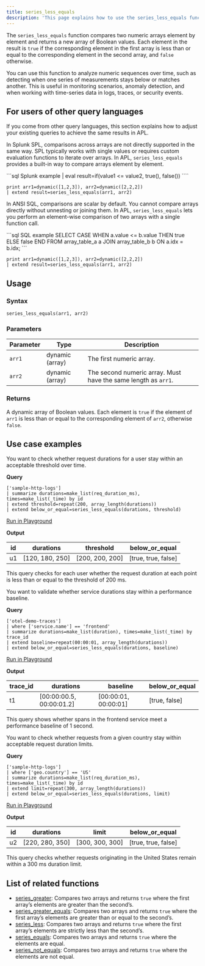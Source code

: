```yaml
---
title: series_less_equals
description: 'This page explains how to use the series_less_equals function in APL.'
---
```


The `series_less_equals` function compares two numeric arrays element by element and returns a new array of Boolean values. Each element in the result is `true` if the corresponding element in the first array is less than or equal to the corresponding element in the second array, and `false` otherwise.  

You can use this function to analyze numeric sequences over time, such as detecting when one series of measurements stays below or matches another. This is useful in monitoring scenarios, anomaly detection, and when working with time-series data in logs, traces, or security events.

## For users of other query languages

If you come from other query languages, this section explains how to adjust your existing queries to achieve the same results in APL.

<AccordionGroup>
<Accordion title="Splunk SPL users">

In Splunk SPL, comparisons across arrays are not directly supported in the same way. SPL typically works with single values or requires custom evaluation functions to iterate over arrays. In APL, `series_less_equals` provides a built-in way to compare arrays element by element.

<CodeGroup>
```sql Splunk example
| eval result=if(value1 <= value2, true(), false())
````

```kusto APL equivalent
print arr1=dynamic([1,2,3]), arr2=dynamic([2,2,2])
| extend result=series_less_equals(arr1, arr2)
```

</CodeGroup>

</Accordion>
<Accordion title="ANSI SQL users">

In ANSI SQL, comparisons are scalar by default. You cannot compare arrays directly without unnesting or joining them. In APL, `series_less_equals` lets you perform an element-wise comparison of two arrays with a single function call.

<CodeGroup>
```sql SQL example
SELECT CASE WHEN a.value <= b.value THEN true ELSE false END
FROM array_table_a a
JOIN array_table_b b ON a.idx = b.idx;
```

```kusto APL equivalent
print arr1=dynamic([1,2,3]), arr2=dynamic([2,2,2])
| extend result=series_less_equals(arr1, arr2)
```

</CodeGroup>

</Accordion>
</AccordionGroup>

## Usage

### Syntax

```kusto
series_less_equals(arr1, arr2)
```

### Parameters

| Parameter | Type            | Description                                                    |
| --------- | --------------- | -------------------------------------------------------------- |
| `arr1`    | dynamic (array) | The first numeric array.                                       |
| `arr2`    | dynamic (array) | The second numeric array. Must have the same length as `arr1`. |

### Returns

A dynamic array of Boolean values. Each element is `true` if the element of `arr1` is less than or equal to the corresponding element of `arr2`, otherwise `false`.

## Use case examples

<Tabs>
<Tab title="Log analysis">

You want to check whether request durations for a user stay within an acceptable threshold over time.

**Query**

```kusto
['sample-http-logs']
| summarize durations=make_list(req_duration_ms), times=make_list(_time) by id
| extend threshold=repeat(200, array_length(durations))
| extend below_or_equal=series_less_equals(durations, threshold)
```

[Run in Playground](https://play.axiom.co/axiom-play-qf1k/query?initForm=%7B%22apl%22%3A%22%5B'sample-http-logs'%5D%20%7C%20summarize%20durations%3Dmake_list%28req_duration_ms%29%2C%20times%3Dmake_list%28_time%29%20by%20id%20%7C%20extend%20threshold%3Drepeat%28200%2C%20array_length%28durations%29%29%20%7C%20extend%20below_or_equal%3Dseries_less_equals%28durations%2C%20threshold%29%22%7D)

**Output**

| id | durations        | threshold        | below_or_equal     |
| -- | ---------------- | ---------------- | -------------------- |
| u1 | [120, 180, 250] | [200, 200, 200] | [true, true, false] |

This query checks for each user whether the request duration at each point is less than or equal to the threshold of 200 ms.

</Tab>
<Tab title="OpenTelemetry traces">

You want to validate whether service durations stay within a performance baseline.

**Query**

```kusto
['otel-demo-traces']
| where ['service.name'] == 'frontend'
| summarize durations=make_list(duration), times=make_list(_time) by trace_id
| extend baseline=repeat(00:00:01, array_length(durations))
| extend below_or_equal=series_less_equals(durations, baseline)
```

[Run in Playground](https://play.axiom.co/axiom-play-qf1k/query?initForm=%7B%22apl%22%3A%22%5B'otel-demo-traces'%5D%20%7C%20where%20%5B'service.name'%5D%20%3D%3D%20'frontend'%20%7C%20summarize%20durations%3Dmake_list%28duration%29%2C%20times%3Dmake_list%28_time%29%20by%20trace_id%20%7C%20extend%20baseline%3Drepeat%2800%3A00%3A01%2C%20array_length%28durations%29%29%20%7C%20extend%20below_or_equal%3Dseries_less_equals%28durations%2C%20baseline%29%22%7D)

**Output**

| trace_id | durations                 | baseline              | below_or_equal |
| --------- | ------------------------- | --------------------- | ---------------- |
| t1        | [00:00:00.5, 00:00:01.2] | [00:00:01, 00:00:01] | [true, false]   |

This query shows whether spans in the frontend service meet a performance baseline of 1 second.

</Tab>
<Tab title="Security logs">

You want to check whether requests from a given country stay within acceptable request duration limits.

**Query**

```kusto
['sample-http-logs']
| where ['geo.country'] == 'US'
| summarize durations=make_list(req_duration_ms), times=make_list(_time) by id
| extend limit=repeat(300, array_length(durations))
| extend below_or_equal=series_less_equals(durations, limit)
```

[Run in Playground](https://play.axiom.co/axiom-play-qf1k/query?initForm=%7B%22apl%22%3A%22%5B'sample-http-logs'%5D%20%7C%20where%20%5B'geo.country'%5D%20%3D%3D%20'US'%20%7C%20summarize%20durations%3Dmake_list%28req_duration_ms%29%2C%20times%3Dmake_list%28_time%29%20by%20id%20%7C%20extend%20limit%3Drepeat%28300%2C%20array_length%28durations%29%29%20%7C%20extend%20below_or_equal%3Dseries_less_equals%28durations%2C%20limit%29%22%7D)

**Output**

| id | durations        | limit            | below_or_equal     |
| -- | ---------------- | ---------------- | -------------------- |
| u2 | [220, 280, 350] | [300, 300, 300] | [true, true, false] |

This query checks whether requests originating in the United States remain within a 300 ms duration limit.

</Tab>
</Tabs>

## List of related functions

* [series_greater](/apl/series-functions/series_greater): Compares two arrays and returns `true` where the first array’s elements are greater than the second’s.
* [series_greater_equals](/apl/series-functions/series_greater_equals): Compares two arrays and returns `true` where the first array’s elements are greater than or equal to the second’s.
* [series_less](/apl/series-functions/series_less): Compares two arrays and returns `true` where the first array’s elements are strictly less than the second’s.
* [series_equals](/apl/series-functions/series_equals): Compares two arrays and returns `true` where the elements are equal.
* [series_not_equals](/apl/series-functions/series_not_equals): Compares two arrays and returns `true` where the elements are not equal.
